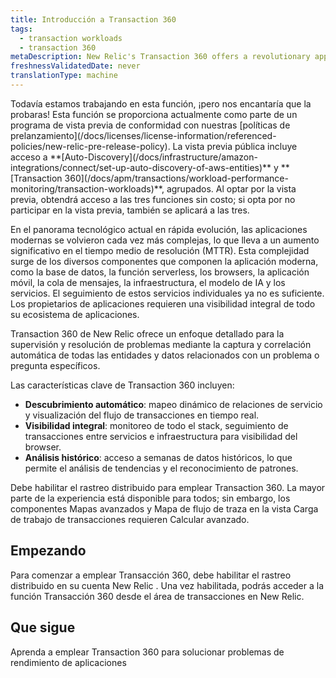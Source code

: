 ```yaml
---
title: Introducción a Transaction 360
tags:
  - transaction workloads
  - transaction 360
metaDescription: New Relic's Transaction 360 offers a revolutionary approach to application monitoring and troubleshooting by automatically capturing and correlating all entities and data related to a specific problem or question.
freshnessValidatedDate: never
translationType: machine
---
```


<Callout title="avance">
  Todavía estamos trabajando en esta función, ¡pero nos encantaría que la probaras! Esta función se proporciona actualmente como parte de un programa de vista previa de conformidad con nuestras [políticas de prelanzamiento](/docs/licenses/license-information/referenced-policies/new-relic-pre-release-policy). La vista previa pública incluye acceso a <DNT>**[Auto-Discovery](/docs/infrastructure/amazon-integrations/connect/set-up-auto-discovery-of-aws-entities)**</DNT> y <DNT>**[Transaction 360](/docs/apm/transactions/workload-performance-monitoring/transaction-workloads)**</DNT>, agrupados. Al optar por la vista previa, obtendrá acceso a las tres funciones sin costo; si opta por no participar en la vista previa, también se aplicará a las tres.
</Callout>

En el panorama tecnológico actual en rápida evolución, las aplicaciones modernas se volvieron cada vez más complejas, lo que lleva a un aumento significativo en el tiempo medio de resolución (MTTR). Esta complejidad surge de los diversos componentes que componen la aplicación moderna, como la base de datos, la función serverless, los browsers, la aplicación móvil, la cola de mensajes, la infraestructura, el modelo de IA y los servicios. El seguimiento de estos servicios individuales ya no es suficiente. Los propietarios de aplicaciones requieren una visibilidad integral de todo su ecosistema de aplicaciones.

Transaction 360 de New Relic ofrece un enfoque detallado para la supervisión y resolución de problemas mediante la captura y correlación automática de todas las entidades y datos relacionados con un problema o pregunta específicos.

Las características clave de Transaction 360 incluyen:

* **Descubrimiento automático**: mapeo dinámico de relaciones de servicio y visualización del flujo de transacciones en tiempo real.
* **Visibilidad integral**: monitoreo de todo el stack, seguimiento de transacciones entre servicios e infraestructura para visibilidad del browser.
* **Análisis histórico**: acceso a semanas de datos históricos, lo que permite el análisis de tendencias y el reconocimiento de patrones.

<Callout variant="important">
  Debe habilitar el rastreo distribuido para emplear Transaction 360. La mayor parte de la experiencia está disponible para todos; sin embargo, los componentes Mapas avanzados y Mapa de flujo de traza en la vista Carga de trabajo de transacciones requieren Calcular avanzado.
</Callout>

## Empezando

Para comenzar a emplear Transacción 360, debe habilitar el rastreo distribuido en su cuenta New Relic . Una vez habilitada, podrás acceder a la función Transacción 360 desde el área de transacciones en New Relic.

## Que sigue

<DocTiles>
  <DocTile title="Transaction 360 UI" path="/docs/apm/transactions/workload-performance-monitoring/transaction-workloads">Aprenda a emplear Transaction 360 para solucionar problemas de rendimiento de aplicaciones</DocTile>
</DocTiles>